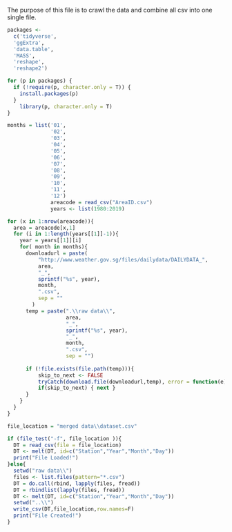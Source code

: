 The purpose of this file is to crawl the data and combine all csv into one single file.



```r
packages <-
  c('tidyverse',
  'ggExtra',
  'data.table',
  'MASS',
  'reshape',
  'reshape2')

for (p in packages) {
  if (!require(p, character.only = T)) {
    install.packages(p)
  }
    library(p, character.only = T)
}

```


```r
months = list('01',
              '02',
              '03',
              '04',
              '05',
              '06',
              '07',
              '08',
              '09',
              '10',
              '11',
              '12')
              areacode = read_csv("AreaID.csv")
              years <- list(1980:2019)

for (x in 1:nrow(areacode)){
  area = areacode[x,1]
  for (i in 1:length(years[[1]]-1)){
    year = years[[1]][i]
    for( month in months){
      downloadurl = paste(
          "http://www.weather.gov.sg/files/dailydata/DAILYDATA_",
          area,
          "_",
          sprintf("%s", year),
          month,
          ".csv",
          sep = ""
        )
      temp = paste(".\\raw data\\",
                   area,
                   "_",
                   sprintf("%s", year),
                   "_",
                   month,
                   ".csv",
                   sep = "")
      
      if (!file.exists(file.path(temp))){
          skip_to_next <- FALSE
          tryCatch(download.file(downloadurl,temp), error = function(e) { skip_to_next <<- TRUE})
          if(skip_to_next) { next }
      } 
    }
  }
}

```


```r
file_location = "merged data\\dataset.csv"

if (file_test("-f", file_location )){
  DT = read_csv(file = file_location)
  DT <- melt(DT, id=c("Station","Year","Month","Day"))
  print("File Loaded!")
}else{
  setwd("raw data\\")
  files <- list.files(pattern="*.csv")
  DT = do.call(rbind, lapply(files, fread))
  DT = rbindlist(lapply(files, fread))
  DT <- melt(DT, id=c("Station","Year","Month","Day"))
  setwd("..\\")
  write_csv(DT,file_location,row.names=F)
  print("File Created!")
}
```

